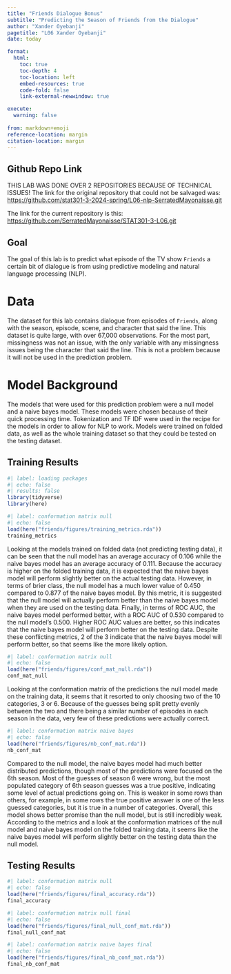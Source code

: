 ```yaml
---
title: "Friends Dialogue Bonus"
subtitle: "Predicting the Season of Friends from the Dialogue"
author: "Xander Oyebanji"
pagetitle: "L06 Xander Oyebanji"
date: today

format:
  html:
    toc: true
    toc-depth: 4
    toc-location: left
    embed-resources: true
    code-fold: false
    link-external-newwindow: true

execute:
  warning: false
  
from: markdown+emoji
reference-location: margin
citation-location: margin
---
```



::: {.callout-tip icon=false}

## Github Repo Link
THIS LAB WAS DONE OVER 2 REPOSITORIES BECAUSE OF TECHNICAL ISSUES!
The link for the original repository that could not be salvaged was:
[https://github.com/stat301-3-2024-spring/L06-nlp-SerratedMayonaisse.git](https://github.com/stat301-3-2024-spring/L06-nlp-SerratedMayonaisse.git)

The link for the current repository is this:
[https://github.com/SerratedMayonaisse/STAT301-3-L06.git](https://github.com/SerratedMayonaisse/STAT301-3-L06.git)

:::

## Goal
  The goal of this lab is to predict what episode of the TV show `Friends` a certain bit of dialogue is from using predictive modeling and natural language processing (NLP).
  
# Data 
  The dataset for this lab contains dialogue from episodes of `Friends`, along with the season, episode, scene, and character that said the line. This dataset is quite large, with over 67,000 observations. For the most part, missingness was not an issue, with the only variable with any missingness issues being the character that said the line. This is not a problem because it will not be used in the prediction problem.
  
# Model Background
  The models that were used for this prediction problem were a null model and a naive bayes model. These models were chosen because of their quick processing time. Tokenization and TF IDF were used in the recipe for the models in order to allow for NLP to work. Models were trained on folded data, as well as the whole training dataset so that they could be tested on the testing dataset.
  
## Training Results
```r
#| label: loading packages
#| echo: false
#| results: false
library(tidyverse)
library(here)
```
```r
#| label: conformation matrix null
#| echo: false
load(here("friends/figures/training_metrics.rda"))
training_metrics
```
  Looking at the models trained on folded data (not predicting testing data), it can be seen that the null model has an average accuracy of 0.106 while the naive bayes model has an average accuracy of 0.111. Because the accuracy is higher on the folded training data, it is expected that the naive bayes model will perform slightly better on the actual testing data. However, in terms of brier class, the null model has a much lower value of 0.450 compared to 0.877 of the naive bayes model. By this metric, it is suggested that the null model will actually perform better than the naive bayes model when they are used on the testing data. Finally, in terms of ROC AUC, the naive bayes model performed better, with a ROC AUC of 0.530 compared to the null model's 0.500. Higher ROC AUC values are better, so this indicates that the naive bayes model will perform better on the testing data.
  Despite these conflicting metrics, 2 of the 3 indicate that the naive bayes model will perform better, so that seems like the more likely option.
```r
#| label: conformation matrix null
#| echo: false
load(here("friends/figures/conf_mat_null.rda"))
conf_mat_null
```
  Looking at the conformation matrix of the predictions the null model made on the training data, it seems that it resorted to only choosing two of the 10 categories, 3 or 6. Because of the guesses being split pretty evenly between the two and there being a similar number of episodes in each season in the data, very few of these predictions were actually correct.
```r
#| label: conformation matrix naive bayes
#| echo: false
load(here("friends/figures/nb_conf_mat.rda"))
nb_conf_mat
```
  Compared to the null model, the naive bayes model had much better distributed predictions, though most of the predictions were focused on the 6th season. Most of the guesses of season 6 were wrong, but the most populated category of 6th season guesses was a true positive, indicating some level of actual predictions going on. This is weaker in some rows than others, for example, in some rows the true positive answer is one of the less guessed categories, but it is true in a number of categories. Overall, this model shows better promise than the null model, but is still incredibly weak.
  According to the metrics and a look at the conformation matrices of the null model and naive bayes model on the folded training data, it seems like the naive bayes model will perform slightly better on the testing data than the null model.
  
## Testing Results
```r
#| label: conformation matrix null
#| echo: false
load(here("friends/figures/final_accuracy.rda"))
final_accuracy
```
```r
#| label: conformation matrix null final
#| echo: false
load(here("friends/figures/final_null_conf_mat.rda"))
final_null_conf_mat
```
```r
#| label: conformation matrix naive bayes final
#| echo: false
load(here("friends/figures/final_nb_conf_mat.rda"))
final_nb_conf_mat
```

